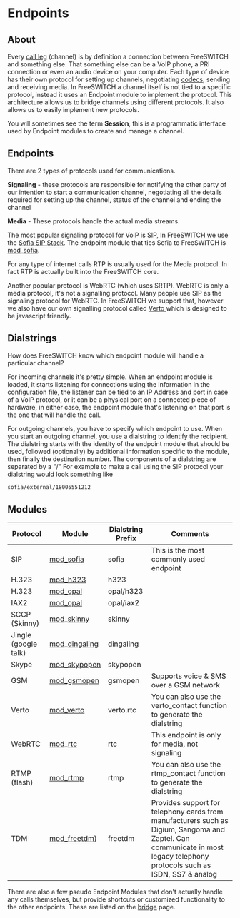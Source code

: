 
# Endpoints 

 

## About

Every [call leg](./Call-Legs.mdx#0-about) (channel) is by definition a connection between FreeSWITCH and something else. That something else can be a VoIP phone, a PRI connection or even an audio device on your computer. Each type of device has their own protocol for setting up channels, negotiating [codecs](../Codecs-and-Media/index.mdx#about), sending and receiving media. In FreeSWITCH a channel itself is not tied to a specific protocol, instead it uses an Endpoint module to implement the protocol. This architecture allows us to bridge channels using different protocols. It also allows us to easily implement new protocols.

You will sometimes see the term **Session**, this is a programmatic interface used by Endpoint modules to create and manage a channel.

## Endpoints

There are 2 types of protocols used for communications.

**Signaling** \- these protocols are responsible for notifying the other party of our intention to start a communication channel, negotiating all the details required for setting up the channel, status of the channel and ending the channel

**Media** \- These protocols handle the actual media streams.

The most popular signaling protocol for VoIP is SIP, In FreeSWITCH we use the [Sofia SIP Stack](../Configuration/Sofia-SIP-Stack/index.mdx#faq). The endpoint module that ties Sofia to FreeSWITCH is [mod\_sofia](../Modules/mod_sofia_1048707.mdx#about).

For any type of internet calls RTP is usually used for the Media protocol. In fact RTP is actually built into the FreeSWITCH core.

Another popular protocol is WebRTC (which uses SRTP). WebRTC is only a media protocol, it's not a signalling protocol. Many people use SIP as the signaling protocol for WebRTC. In FreeSWITCH we support that, however we also have our own signalling protocol called [Verto ](../Modules/mod_verto_3964934.mdx#about)which is designed to be javascript friendly.

## Dialstrings

How does FreeSWITCH know which endpoint module will handle a particular channel?

For incoming channels it's pretty simple. When an endpoint module is loaded, it starts listening for connections using the information in the configuration file, the listener can be tied to an IP Address and port in case of a VoIP protocol, or it can be a physical port on a connected piece of hardware, in either case, the endpoint module that's listening on that port is the one that will handle the call.

For outgoing channels, you have to specify which endpoint to use. When you start an outgoing channel, you use a dialstring to identify the recipient. The dialstring starts with the identity of the endpoint module that should be used, followed (optionally) by additional information specific to the module, then finally the destination number. The components of a dialstring are separated by a "/" For example to make a call using the SIP protocol your dialstring would look something like

```xml
sofia/external/18005551212
```

## Modules

| Protocol             | Module                                           | Dialstring Prefix | Comments                                                                                                                                                                  |
| -------------------- | ------------------------------------------------ | ----------------- | ------------------------------------------------------------------------------------------------------------------------------------------------------------------------- |
| SIP                  | [mod\_sofia](../Modules/mod_sofia_1048707.mdx#about)         | sofia             | This is the most commonly used endpoint                                                                                                                                   |
| H.323                | [mod\_h323](../Modules/mod_h323_6587443.mdx#about)           | h323              |                                                                                                                                                                           |
| H.323                | [mod\_opal](../Modules/mod_opal_6587390.mdx#about)           | opal/h323         |                                                                                                                                                                           |
| IAX2                 | [mod\_opal](../Modules/mod_opal_6587390.mdx#about)           | opal/iax2         |                                                                                                                                                                           |
| SCCP (Skinny)        | [mod\_skinny](../Modules/mod_skinny_3375354.mdx#docs)       | skinny            |                                                                                                                                                                           |
| Jingle (google talk) | [mod\_dingaling](../Modules/mod_dingaling_6587385.mdx#faq) | dingaling         |                                                                                                                                                                           |
| Skype                | [mod\_skypopen](../Modules/mod_skypopen_3966336.mdx)   | skypopen          |                                                                                                                                                                           |
| GSM                  | [mod\_gsmopen](../Modules/mod_gsmopen_7143567.mdx#list)     | gsmopen           | Supports voice & SMS over a GSM network                                                                                                                                   |
| Verto                | [mod\_verto](../Modules/mod_verto_3964934.mdx#about)         | verto.rtc         | You can also use the verto\_contact function to generate the dialstring                                                                                                   |
| WebRTC               | [mod\_rtc](../Modules/mod_rtc_3965027.mdx#about)             | rtc               | This endpoint is only for media, not signaling                                                                                                                            |
| RTMP (flash)         | [mod\_rtmp](../Modules/mod_rtmp_5046427.mdx#api)           | rtmp              | You can also use the rtmp\_contact function to generate the dialstring                                                                                                    |
| TDM                  | [mod\_freetdm](../Client-and-Developer-Interfaces/FreeTDM/Freetdm.conf-Examples_13173079.mdx))          | freetdm           | Provides support for telephony cards from manufacturers such as Digium, Sangoma and Zaptel. Can communicate in most legacy telephony protocols such as ISDN, SS7 & analog |

There are also a few pseudo Endpoint Modules that don't actually handle any calls themselves, but provide shortcuts or customized functionality to the other endpoints. These are listed on the [bridge](../Modules/mod_dptools_1970333.mdx#see-also) page.


